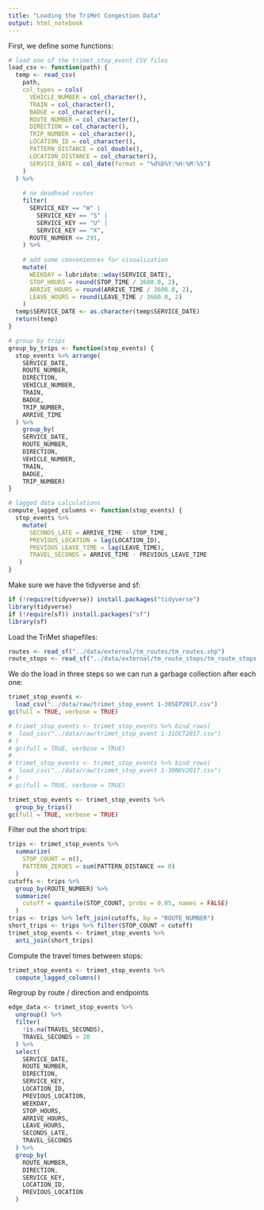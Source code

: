```yaml
---
title: "Loading the TriMet Congestion Data"
output: html_notebook
---
```


First, we define some functions:
```r

# load one of the trimet_stop_event CSV files
load_csv <- function(path) {
  temp <- read_csv(
    path,
    col_types = cols(
      VEHICLE_NUMBER = col_character(),
      TRAIN = col_character(),
      BADGE = col_character(),
      ROUTE_NUMBER = col_character(),
      DIRECTION = col_character(),
      TRIP_NUMBER = col_character(),
      LOCATION_ID = col_character(),
      PATTERN_DISTANCE = col_double(),
      LOCATION_DISTANCE = col_character(),
      SERVICE_DATE = col_date(format = "%d%b%Y:%H:%M:%S")
    )
  ) %>%
    
    # no deadhead routes
    filter(
      SERVICE_KEY == "W" |
        SERVICE_KEY == "S" |
        SERVICE_KEY == "U" |
        SERVICE_KEY == "X",
      ROUTE_NUMBER <= 291,
    ) %>%
    
    # add some conveniences for visualization
    mutate(
      WEEKDAY = lubridate::wday(SERVICE_DATE),
      STOP_HOURS = round(STOP_TIME / 3600.0, 2),
      ARRIVE_HOURS = round(ARRIVE_TIME / 3600.0, 2),
      LEAVE_HOURS = round(LEAVE_TIME / 3600.0, 2)
    )
  temp$SERVICE_DATE <- as.character(temp$SERVICE_DATE)
  return(temp)
}

# group by trips
group_by_trips <- function(stop_events) {
  stop_events %>% arrange(
    SERVICE_DATE,
    ROUTE_NUMBER,
    DIRECTION,
    VEHICLE_NUMBER,
    TRAIN,
    BADGE,
    TRIP_NUMBER, 
    ARRIVE_TIME
  ) %>% 
    group_by(  
    SERVICE_DATE,
    ROUTE_NUMBER,
    DIRECTION,
    VEHICLE_NUMBER,
    TRAIN,
    BADGE,
    TRIP_NUMBER)
}

# lagged data calculations
compute_lagged_columns <- function(stop_events) {
  stop_events %>% 
    mutate(
      SECONDS_LATE = ARRIVE_TIME - STOP_TIME,
      PREVIOUS_LOCATION = lag(LOCATION_ID),
      PREVIOUS_LEAVE_TIME = lag(LEAVE_TIME),
      TRAVEL_SECONDS = ARRIVE_TIME - PREVIOUS_LEAVE_TIME
   )
}
```

Make sure we have the tidyverse and sf:
```r
if (!require(tidyverse)) install.packages("tidyverse")
library(tidyverse)
if (!require(sf)) install.packages("sf")
library(sf)
```

Load the TriMet shapefiles:
```r
routes <- read_sf("../data/external/tm_routes/tm_routes.shp")
route_stops <- read_sf("../data/external/tm_route_stops/tm_route_stops.shp")

```

We do the load in three steps so we can run a garbage collection after each one:
```r
trimet_stop_events <- 
  load_csv("../data/raw/trimet_stop_event 1-30SEP2017.csv")
gc(full = TRUE, verbose = TRUE)

# trimet_stop_events <- trimet_stop_events %>% bind_rows(
#  load_csv("../data/raw/trimet_stop_event 1-31OCT2017.csv")
# )
# gc(full = TRUE, verbose = TRUE)
# 
# trimet_stop_events <- trimet_stop_events %>% bind_rows(
#  load_csv("../data/raw/trimet_stop_event 1-30NOV2017.csv")
# )
# gc(full = TRUE, verbose = TRUE)

trimet_stop_events <- trimet_stop_events %>% 
  group_by_trips()
gc(full = TRUE, verbose = TRUE)
```

Filter out the short trips:
```r
trips <- trimet_stop_events %>% 
  summarize(
    STOP_COUNT = n(),
    PATTERN_ZEROES = sum(PATTERN_DISTANCE == 0)
  )
cutoffs <- trips %>% 
  group_by(ROUTE_NUMBER) %>% 
  summarize(
    cutoff = quantile(STOP_COUNT, probs = 0.05, names = FALSE)
  ) 
trips <- trips %>% left_join(cutoffs, by = "ROUTE_NUMBER")
short_trips <- trips %>% filter(STOP_COUNT < cutoff)
trimet_stop_events <- trimet_stop_events %>% 
  anti_join(short_trips)
```

Compute the travel times between stops:
```r
trimet_stop_events <- trimet_stop_events %>%
  compute_lagged_columns()
```

Regroup by route / direction and endpoints
```r
edge_data <- trimet_stop_events %>%
  ungroup() %>%
  filter(
    !is.na(TRAVEL_SECONDS),
    TRAVEL_SECONDS > 20
  ) %>% 
  select(
    SERVICE_DATE,
    ROUTE_NUMBER,
    DIRECTION,
    SERVICE_KEY,
    LOCATION_ID,
    PREVIOUS_LOCATION,
    WEEKDAY,
    STOP_HOURS,
    ARRIVE_HOURS,
    LEAVE_HOURS,
    SECONDS_LATE,
    TRAVEL_SECONDS
  ) %>% 
  group_by(
    ROUTE_NUMBER,
    DIRECTION,
    SERVICE_KEY,
    LOCATION_ID,
    PREVIOUS_LOCATION
  )
```

